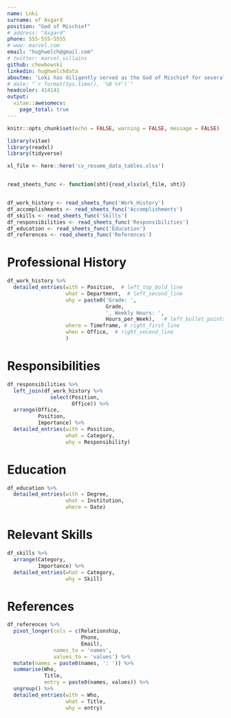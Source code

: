---
name: Loki
surname: of Asgard
position: "God of Mischief"
# address: "Asgard"
phone: 555-555-5555
# www: marvel.com
email: "hughwelch@gmail.com"
# twitter: marvel_villains
github: chewbowski
linkedin: hughwelchdata
aboutme: 'Loki has diligently served as the God of Mischief for several thousands of years. He has extensive experience in shapeshifting, mind control, claiming his birthright as supreme ruler, and facilitating general mayhem.'
# date: "`r format(Sys.time(), '%B %Y')`"
headcolor: 414141
output: 
  vitae::awesomecv:
    page_total: true
---


```{r setup, include=FALSE}

knitr::opts_chunk$set(echo = FALSE, warning = FALSE, message = FALSE)

library(vitae)
library(readxl)
library(tidyverse)

```


```{r import_data}

xl_file <- here::here('cv_resume_data_tables.xlsx')


read_sheets_func <- function(sht){read_xlsx(xl_file, sht)}


df_work_history <- read_sheets_func('Work_History')
df_accomplishments <- read_sheets_func('Accomplishments')
df_skills <- read_sheets_func('Skills')
df_responsibilities <- read_sheets_func('Responsibilities')
df_education <- read_sheets_func('Education')
df_references <- read_sheets_func('References')

```


# Professional History

```{r history}

df_work_history %>% 
  detailed_entries(with = Position,  # left_top_bold_line
                   what = Department,  # left_second_line
                   why = paste0('Grade: ',
                                Grade,
                                ', Weekly Hours: ',
                                Hours_per_Week),   # left_bullet_points
                   where = Timeframe, # right_first_line
                   when = Office,  # right_second_line
                   )

```


# Responsibilities

```{r responsibilities}

df_responsibilities %>%
  left_join(df_work_history %>% 
              select(Position,
                     Office)) %>% 
  arrange(Office,
          Position,
          Importance) %>%
  detailed_entries(with = Position,
                   what = Category,
                   why = Responsibility)

```


# Education

```{r education}

df_education %>% 
  detailed_entries(with = Degree,
                   what = Institution,
                   where = Date)

```


\newpage


# Relevant Skills

```{r skills}

df_skills %>% 
  arrange(Category,
          Importance) %>% 
  detailed_entries(what = Category,
                   why = Skill)

```


# References

```{r references, results='asis'}

df_references %>% 
  pivot_longer(cols = c(Relationship,
                        Phone,
                        Email),
               names_to = 'names',
               values_to = 'values') %>% 
  mutate(names = paste0(names, ': ')) %>% 
  summarise(Who,
            Title,
            entry = paste0(names, values)) %>% 
  ungroup() %>% 
  detailed_entries(with = Who,
                   what = Title,
                   why = entry)

```









